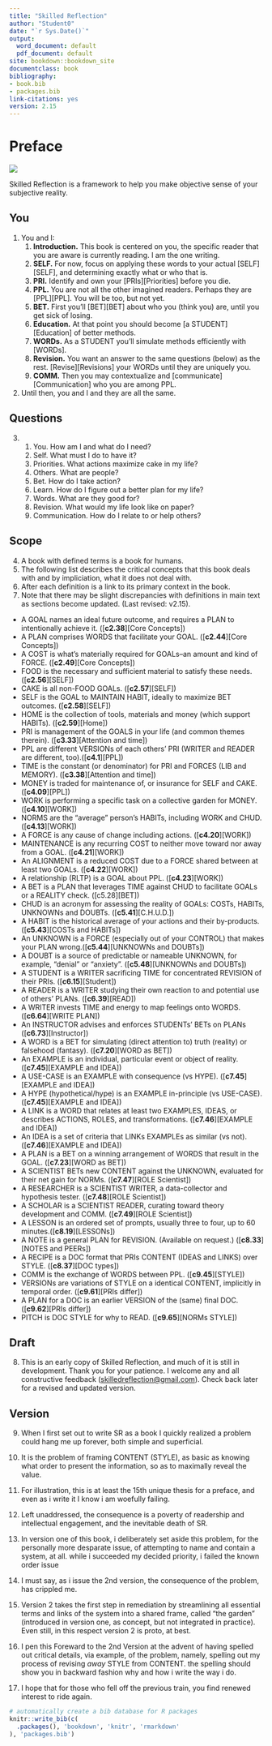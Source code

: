 ---
title: "Skilled Reflection"
author: "Student0"
date: "`r Sys.Date()`"
output:
  word_document: default
  pdf_document: default
site: bookdown::bookdown_site
documentclass: book
bibliography:
- book.bib
- packages.bib
link-citations: yes
version: 2.15
---

# Preface {.unnumbered}

![](G:/Dropbox/theory/website/figs/sr_gray_transp.png)

Skilled Reflection is a framework to help you make objective sense of your subjective reality.

## You

1.  You and I:
    1.  **Introduction.** This book is centered on you, the specific reader that you are aware is currently reading. I am the one writing.
    2.  **SELF.** For now, focus on applying these words to your actual [SELF][SELF], and determining exactly what or who that is.
    3.  **PRI.** Identify and own your [PRIs][Priorities] before you die.
    4.  **PPL.** You are not all the other imagined readers. Perhaps they are [PPL][PPL]. You will be too, but not yet.
    5.  **BET.** First you'll [BET][BET] about who you (think you) are, until you get sick of losing.
    6.  **Education.** At that point you should become [a STUDENT][Education] of better methods.
    7.  **WORDs.** As a STUDENT you'll simulate methods efficiently with [WORDs].
    8.  **Revision.** You want an answer to the same questions (below) as the rest. [Revise][Revisions] your WORDs until they are uniquely you.
    9.  **COMM.** Then you may contextualize and [communicate][Communication] who you are among PPL.
2.  Until then, you and I and they are all the same.

## Questions

3.  

    1.  You. How am I and what do I need?
    2.  Self. What must I do to have it?
    3.  Priorities. What actions maximize cake in my life?
    4.  Others. What are people?
    5.  Bet. How do I take action?
    6.  Learn. How do I figure out a better plan for my life?
    7.  Words. What are they good for?
    8.  Revision. What would my life look like on paper?
    9.  Communication. How do I relate to or help others?

## Scope

4.  A book with defined terms is a book for humans.
5.  The following list describes the critical concepts that this book deals with and by impliciation, what it does not deal with.
6.  After each definition is a link to its primary context in the book.
7.  Note that there may be slight discrepancies with definitions in main text as sections become updated. (Last revised: v2.15).

-   A GOAL names an ideal future outcome, and requires a PLAN to intentionally achieve it. ([**c2.38**][Core Concepts])\
-   A PLAN comprises WORDS that facilitate your GOAL. ([**c2.44**][Core Concepts])\
-   A COST is what's materially required for GOALs--an amount and kind of FORCE. ([**c2.49**][Core Concepts])\
-   FOOD is the necessary and sufficient material to satisfy these needs. ([**c2.56**][SELF])\
-   CAKE is all non-FOOD GOALs. ([**c2.57**][SELF])\
-   SELF is the GOAL to MAINTAIN HABIT, ideally to maximize BET outcomes. ([**c2.58**][SELF])\
-   HOME is the collection of tools, materials and money (which support HABITs). ([**c2.59**][Home])\
-   PRI is management of the GOALS in your life (and common themes therein). ([**c3.33**][Attention and time])\
-   PPL are different VERSIONs of each others' PRI (WRITER and READER are different, too).([**c4.1**][PPL])\
-   TIME is the constant (or denominator) for PRI and FORCES (LIB and MEMORY). ([**c3.38**][Attention and time])\
-   MONEY is traded for maintenance of, or insurance for SELF and CAKE. ([**c4.09**][PPL])\
-   WORK is performing a specific task on a collective garden for MONEY. ([**c4.10**][WORK])\
-   NORMS are the "average" person's HABITs, including WORK and CHUD. ([**c4.13**][WORK])\
-   A FORCE is any cause of change including actions. ([**c4.20**][WORK])\
-   MAINTENANCE is any recurring COST to neither move toward nor away from a GOAL. ([**c4.21**][WORK])\
-   An ALIGNMENT is a reduced COST due to a FORCE shared between at least two GOALs. ([**c4.22**][WORK])\
-   A relationship (RLTP) is a GOAL about PPL. ([**c4.23**][WORK])\
-   A BET is a PLAN that leverages TIME against CHUD to facilitate GOALs or a REALITY check. ([c5.28][BET])\
-   CHUD is an acronym for assessing the reality of GOALs: COSTs, HABITs, UNKNOWNs and DOUBTs. ([**c5.41**][C.H.U.D.])\
-   A HABIT is the historical average of your actions and their by-products.([**c5.43**][COSTs and HABITs])\
-   An UNKNOWN is a FORCE (especially out of your CONTROL) that makes your PLAN wrong.([**c5.44**][UNKNOWNs and DOUBTs])\
-   A DOUBT is a source of predictable or nameable UNKNOWN, for example, "denial" or "anxiety". ([**c5.48**][UNKNOWNs and DOUBTs])\
-   A STUDENT is a WRITER sacrificing TIME for concentrated REVISION of their PRIs. ([**c6.15**][Student])\
-   A READER is a WRITER studying their own reaction to and potential use of others' PLANs. ([**c6.39**][READ])\
-   A WRITER invests TIME and energy to map feelings onto WORDS. ([**c6.64**][WRITE PLAN])\
-   An INSTRUCTOR advises and enforces STUDENTs' BETs on PLANs ([**c6.73**][Instructor])\
-   A WORD is a BET for simulating (direct attention to) truth (reality) or falsehood (fantasy). ([**c7.20**][WORD as BET])\
-   An EXAMPLE is an individual, particular event or object of reality. ([**c7.45**][EXAMPLE and IDEA])\
-   A USE-CASE is an EXAMPLE with consequence (vs HYPE). ([**c7.45**][EXAMPLE and IDEA])\
-   A HYPE (hypothetical/hype) is an EXAMPLE in-principle (vs USE-CASE).([**c7.45**][EXAMPLE and IDEA])\
-   A LINK is a WORD that relates at least two EXAMPLES, IDEAS, or describes ACTIONS, ROLES, and transformations. ([**c7.46**][EXAMPLE and IDEA])\
-   An IDEA is a set of criteria that LINKs EXAMPLEs as similar (vs not). ([**c7.46**][EXAMPLE and IDEA])\
-   A PLAN is a BET on a winning arrangement of WORDS that result in the GOAL. ([**c7.23**][WORD as BET])\
-   A SCIENTIST BETs new CONTENT against the UNKNOWN, evaluated for their net gain for NORMs. ([**c7.47**][ROLE Scientist])\
-   A RESEARCHER is a SCIENTIST WRITER, a data-collector and hypothesis tester. ([**c7.48**][ROLE Scientist])\
-   A SCHOLAR is a SCIENTIST READER, curating toward theory development and COMM. ([**c7.49**][ROLE Scientist])\
-   A LESSON is an ordered set of prompts, usually three to four, up to 60 minutes.([**c8.19**][LESSONs])\
-   A NOTE is a general PLAN for REVISION. (Available on request.) ([**c8.33**][NOTES and PEERs])\
-   A RECIPE is a DOC format that PRIs CONTENT (IDEAS and LINKS) over STYLE. ([**c8.37**][DOC types])\
-   COMM is the exchange of WORDS between PPL. ([**c9.45**][STYLE])\
-   VERSIONs are variations of STYLE on a identical CONTENT, implicitly in temporal order. ([**c9.61**][PRIs differ])\
-   A PLAN for a DOC is an earlier VERSION of the (same) final DOC. ([**c9.62**][PRIs differ])\
-   PITCH is DOC STYLE for why to READ. ([**c9.65**][NORMs STYLE])

## Draft

8.  This is an early copy of Skilled Reflection, and much of it is still in development. Thank you for your patience. I welcome any and all constructive feedback ([skilledreflection\@gmail.com](mailto:skilledreflection@gmail.com){.email}). Check back later for a revised and updated version.

## Version

9.  When I first set out to write SR as a book I quickly realized a problem could hang me up forever, both simple and superficial.\

10. It is the problem of framing CONTENT (STYLE), as basic as knowing what order to present the information, so as to maximally reveal the value.

11. For illustration, this is at least the 15th unique thesis for a preface, and even as i write it I know i am woefully failing.

12. Left unaddressed, the consequence is a poverty of readership and intellectual engagement, and the inevitable death of SR.

13. In version one of this book, i deliberately set aside this problem, for the personally more desparate issue, of attempting to name and contain a system, at all. while i succeeded my decided priority, i failed the known order issue

14. I must say, as i issue the 2nd version, the consequence of the problem, has crippled me.

15. Version 2 takes the first step in remediation by streamlining all essential terms and links of the system into a shared frame, called "the garden" (introduced in version one, as concept, but not integrated in practice). Even still, in this respect version 2 is proto, at best.

16. I pen this Foreward to the 2nd Version at the advent of having spelled out critical details, via example, of the problem, namely, spelling out my process of revising *away* STYLE from CONTENT. the spelling should show you in backward fashion why and how i write the way i do.

17. I hope that for those who fell off the previous train, you find renewed interest to ride again.

```{r include=FALSE}
# automatically create a bib database for R packages
knitr::write_bib(c(
  .packages(), 'bookdown', 'knitr', 'rmarkdown'
), 'packages.bib')
```
